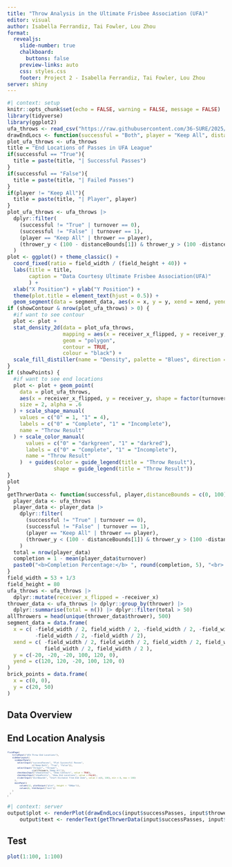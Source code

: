 ```yaml
---
title: "Throw Analysis in the Ultimate Frisbee Association (UFA)"
editor: visual
author: Isabella Ferrandiz, Tai Fowler, Lou Zhou
format:
  revealjs: 
    slide-number: true
    chalkboard: 
      buttons: false
    preview-links: auto
    css: styles.css
    footer: Project 2 - Isabella Ferrandiz, Tai Fowler, Lou Zhou
server: shiny
---
```

```r
#| context: setup
knitr::opts_chunk$set(echo = FALSE, warning = FALSE, message = FALSE)
library(tidyverse)
library(ggplot2)
ufa_throws <- read_csv("https://raw.githubusercontent.com/36-SURE/2025/main/data/ufa_throws.csv")
drawEndLocs <- function(successful = "Both", player = "Keep All", distanceBounds = c(0, 100), showContour = TRUE, showPoints = FALSE){
plot_ufa_throws <- ufa_throws
title = "End Locations of Passes in UFA League"
if(successful == "True"){
  title = paste(title, "| Successful Passes")
}
if(successful == "False"){
  title = paste(title, "| Failed Passes")
}
if(player != "Keep All"){
  title = paste(title, "| Player", player)
}
plot_ufa_throws <- ufa_throws |> 
  dplyr::filter(
    (successful != "True" | turnover == 0),
    (successful != "False" | turnover == 1),
    (player == "Keep All" | thrower == player),
    (thrower_y < (100 - distanceBounds[1]) & thrower_y > (100 -distanceBounds[2]))
  )
plot <- ggplot() + theme_classic() + 
  coord_fixed(ratio = field_width / (field_height + 40)) +
  labs(title = title,
       caption = "Data Courtesy Ultimate Frisbee Association(UFA)"
       ) +
  xlab("X Position") + ylab("Y Position") +
  theme(plot.title = element_text(hjust = 0.5)) + 
  geom_segment(data = segment_data, aes(x = x, y = y, xend = xend, yend = yend))
if (showContour & nrow(plot_ufa_throws) > 0) {
  #if want to see contour
  plot <- plot +
  stat_density_2d(data = plot_ufa_throws, 
                  mapping = aes(x = receiver_x_flipped, y = receiver_y, fill = after_stat(level)), 
                  geom = "polygon", 
                  contour = TRUE, 
                  colour = "black") +
  scale_fill_distiller(name = "Density", palette = "Blues", direction = 1)
}
if (showPoints) {
  #if want to see end locations
  plot <- plot + geom_point(
    data = plot_ufa_throws,
    aes(x = receiver_x_flipped, y = receiver_y, shape = factor(turnover), color = factor(turnover)),
    size = 2, alpha = .6
  ) + scale_shape_manual(
    values = c("0" = 1, "1" = 4),
    labels = c("0" = "Complete", "1" = "Incomplete"),
    name = "Throw Result"
  ) + scale_color_manual(
      values = c("0" = "darkgreen", "1" = "darkred"),
      labels = c("0" = "Complete", "1" = "Incomplete"),
      name = "Throw Result"
    )  + guides(color = guide_legend(title = "Throw Result"), 
               shape = guide_legend(title = "Throw Result"))
} 
plot
}
getThrwerData <- function(successful, player,distanceBounds = c(0, 100) ) {
  player_data <- ufa_throws
  player_data <- player_data |> 
    dplyr::filter(
      (successful != "True" | turnover == 0),
      (successful != "False" | turnover == 1),
      (player == "Keep All" | thrower == player),
      (thrower_y < (100 - distanceBounds[1]) & thrower_y > (100 -distanceBounds[2]))
    )
  total = nrow(player_data)
  completion = 1 - mean(player_data$turnover)
  paste0("<b>Completion Percentage:</b> ", round(completion, 5), "<br> <b>Number of Throws:</b> ", total)
}
field_width = 53 + 1/3
field_height = 80
ufa_throws <- ufa_throws |>
  dplyr::mutate(receiver_x_flipped = -receiver_x) 
thrower_data <- ufa_throws |> dplyr::group_by(thrower) |>
  dplyr::summarise(total = n()) |> dplyr::filter(total > 50)
allThrowers = head(unique(thrower_data$thrower), 500)
segment_data = data.frame(
  x = c( -field_width / 2, field_width / 2, -field_width / 2, -field_width / 2,
         -field_width / 2, -field_width / 2),
  xend = c( -field_width / 2, field_width / 2, field_width / 2, field_width / 2,
            field_width / 2, field_width / 2 ), 
  y = c(-20, -20, -20, 100, 120, 0),
  yend = c(120, 120, -20, 100, 120, 0)
)
brick_points = data.frame(
  x = c(0, 0),
  y = c(20, 50)
)
```
## Data Overview

## End Location Analysis
::: {.center style="font-size:40%;"}
```r
fluidPage(
    titlePanel("UFA Throw End Locations"),
    sidebarLayout(
      sidebarPanel(
        selectInput("successPasses", "Plot Successful Passes",
                    c("Keep Both", "True", "False")),
        selectInput("thrower", "Thrower",
                    c(allThrowers,"Keep All")),
        checkboxInput("showContour", "Show Contours", value = TRUE),
        checkboxInput("showPoints", "Show End Locations", value = FALSE),
        sliderInput("distBounds", "Start Distance from End Zone", value = c(0, 100), min = 0, max = 100)
      ),
      mainPanel(
          column(12, plotOutput("plot", height = "500px")),
          column(6, htmlOutput("text"))
    )
  )
)
```
:::
```r
#| context: server
output$plot <- renderPlot(drawEndLocs(input$successPasses, input$thrower, input$distBounds, input$showContour, input$showPoints))
    output$text <- renderText(getThrwerData(input$successPasses, input$thrower, input$distBounds))
```

## Test
```r
plot(1:100, 1:100)
```